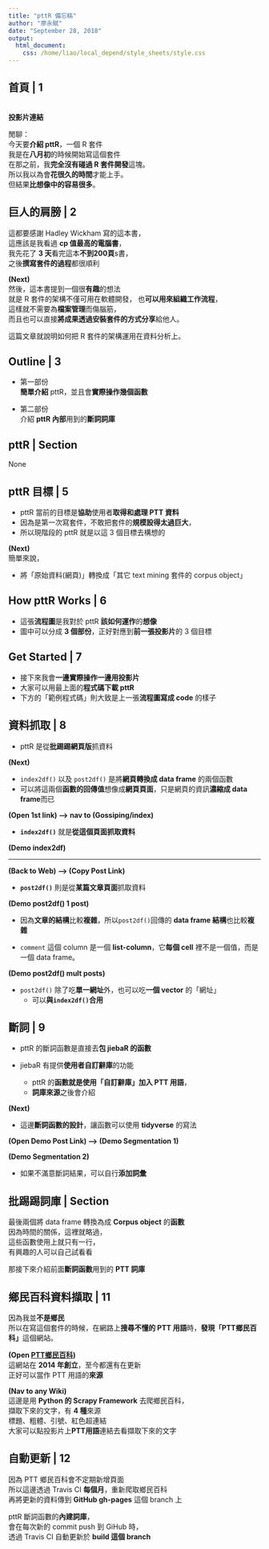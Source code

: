 ```yaml
---
title: "pttR 備忘稿"
author: "廖永賦"
date: "September 28, 2018"
output:
  html_document:
    css: /home/liao/local_depend/style_sheets/style.css
---
```



## 首頁 | 1

<br>
**投影片連結**
<br>

閒聊：  
今天要**介紹 pttR**，一個 R 套件  
我是在**八月初**的時候開始寫這個套件  
在那之前，我**完全沒有碰過 R 套件開發**這塊。  
所以我以為會**花很久的時間**才能上手。  
但結果**比想像中的容易很多**。  

## 巨人的肩膀 | 2

這都要感謝 Hadley Wickham 寫的這本書，  
這應該是我看過 **cp 值最高的電腦書**，  
我先花了 **3 天**看完這本**不到200頁**s書，  
之後**撰寫套件的過程**都很順利  

**(Next)**  
然後，這本書提到一個很**有趣**的想法  
就是 R 套件的架構不僅可用在軟體開發，
也**可以用來組織工作流程**，  
這樣就不需要為**檔案管理**而傷腦筋，  
而且也可以直接**將成果透過安裝套件的方式分享**給他人。  

這篇文章就說明如何把 R 套件的架構運用在資料分析上。  

## Outline | 3

- 第一部份  
    **簡單介紹** pttR，並且會**實際操作幾個函數**

- 第二部份  
    介紹 **pttR 內部**用到的**斷詞詞庫**

## pttR | Section

None

## pttR 目標 | 5

- pttR 當前的目標是**協助**使用者**取得和處理 PTT 資料**  
- 因為是第一次寫套件，不敢把套件的**規模設得太過巨大**，  
- 所以現階段的 pttR 就是以這 3 個目標去構想的  

**(Next)**  
簡單來說，

- 將「原始資料(網頁)」轉換成「其它 text mining 套件的 corpus object」  

## How pttR Works | 6 {.smaller}

- 這張**流程圖**是我對於 pttR **該如何運作**的**想像**  
- 圖中可以分成 **3 個部份**，正好對應到**前一張投影片**的 3 個目標  

## Get Started | 7 {.smaller}

- 接下來我會**一邊實際操作一邊用投影片**  
- 大家可以用最上面的**程式碼下載 pttR**  
- 下方的「範例程式碼」則大致是上一張**流程圖寫成 code** 的樣子  


## 資料抓取 | 8 {.smaller}

- pttR 是從**批踢踢網頁版**抓資料

**(Next)**

- `index2df()` 以及 `post2df()` 是將**網頁轉換成 data frame** 的兩個函數
- 可以將這兩個**函數的回傳值**想像成**網頁頁面**，只是網頁的資訊**濃縮成 data frame**而已

**(Open 1st link) --> nav to (Gossiping/index)**

- **`index2df()`** 就是**從這個頁面抓取資料**

**(Demo index2df)**

---

**(Back to Web) --> (Copy Post Link)**

- **`post2df()`** 則是從**某篇文章頁面**抓取資料

**(Demo post2df() 1 post)**

- 因為**文章的結構**比較**複雜**，所以`post2df()`回傳的 **data frame 結構**也比較**複雜**

- `comment` 這個 column 是一個 **list-column**，它**每個 cell** 裡不是一個值，而是一個 data frame。

    
**(Demo post2df() mult posts)**

- `post2df()` 除了吃**單一網址**外，也可以吃**一個 vector** 的「網址」
    - 可以**與`index2df()`合用**


## 斷詞 | 9 {.smaller}

- pttR 的斷詞函數是直接去**包 jiebaR 的函數**

- jiebaR 有提供**使用者自訂辭庫**的功能
    - pttR 的**函數就是使用「自訂辭庫」加入 PTT 用語**，  
    - **詞庫來源**之後會介紹

**(Next)**

- 這邊**斷詞函數的設計**，讓函數可以使用 **tidyverse** 的寫法


**(Open Demo Post Link) --> (Demo Segmentation 1)**


**(Demo Segmentation 2)**

- 如果不滿意斷詞結果，可以自行**添加詞彙**


## 批踢踢詞庫 | Section {.smaller}

最後兩個將 data frame 轉換為成 **Corpus object** 的**函數**  
因為時間的關係，這裡就略過，  
這些函數使用上就只有一行，  
有興趣的人可以自己試看看  

那接下來介紹前面**斷詞函數**用到的 **PTT 詞庫**  

## 鄉民百科資料擷取 | 11 {.smaller}

因為我並**不是鄉民**  
所以在寫這個套件的時候，在網路上**搜尋不懂的 PTT 用語**時，**發現「PTT鄉民百科」**這個網站。  

**(Open [PTT鄉民百科]())**  
這網站在 **2014 年創立**，至今都還有在更新  
正好可以當作 PTT 用語的**來源**  

**(Nav to any Wiki)**  
這邊是用 **Python 的 Scrapy Framework** 去爬鄉民百科，  
擷取下來的文字，有 **4 種**來源  
標題、粗體、引號、紅色超連結  
大家可以點投影片上**PTT用語**連結去看擷取下來的文字  

## 自動更新 | 12 {.smaller}

因為 PTT 鄉民百科會不定期新增頁面  
所以這邊透過 Travis CI **每個月**，重新爬取鄉民百科  
再將更新的資料傳到 **GitHub gh-pages** 這個 branch 上  

pttR 斷詞函數的**內建詞庫**，  
會在每次新的 commit push 到 GiHub 時，  
透過 Travis CI 自動更新於 **build 這個 branch**

